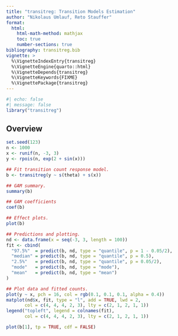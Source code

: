 ```yaml
---
title: "transitreg: Transition Models Estimation"
author: "Nikolaus Umlauf, Reto Stauffer"
format: 
  html:
    html-math-method: mathjax
    toc: true
    number-sections: true
bibliography: transitreg.bib
vignette: >
  %\VignetteIndexEntry{transitreg}
  %\VignetteEngine{quarto::html}
  %\VignetteDepends{transitreg}
  %\VignetteKeywords{FIXME}
  %\VignettePackage{transitreg}
---
```


```r
#| echo: false
#| message: false
library("transitreg")
```

## Overview

```r
set.seed(123)
n <- 1000
x <- runif(n, -3, 3)
y <- rpois(n, exp(2 + sin(x)))

## Fit transition count response model.
b <- transitreg(y ~ s(theta) + s(x))

## GAM summary.
summary(b)

## GAM coefficients
coef(b)

## Effect plots.
plot(b)

## Predictions and plotting.
nd <- data.frame(x = seq(-3, 3, length = 100))
fit <- cbind(
  "97.5%"  = predict(b, nd, type = "quantile", p = 1 - 0.05/2),
  "median" = predict(b, nd, type = "quantile", p = 0.5),
  "2.5%"   = predict(b, nd, type = "quantile", p = 0.05/2),
  "mode"   = predict(b, nd, type = "mode"),
  "mean"   = predict(b, nd, type = "mean")
)

## Plot data and fitted counts.
plot(y ~ x, pch = 16, col = rgb(0.1, 0.1, 0.1, alpha = 0.4))
matplot(nd$x, fit, type = "l", add = TRUE, lwd = 2,
       col = c(4, 4, 4, 2, 3), lty = c(2, 1, 2, 1, 1))
legend("topleft", legend = colnames(fit),
       col = c(4, 4, 4, 2, 3), lty = c(2, 1, 2, 1, 1))

```


```r
plot(b[1], tp = TRUE, cdf = FALSE)
```
